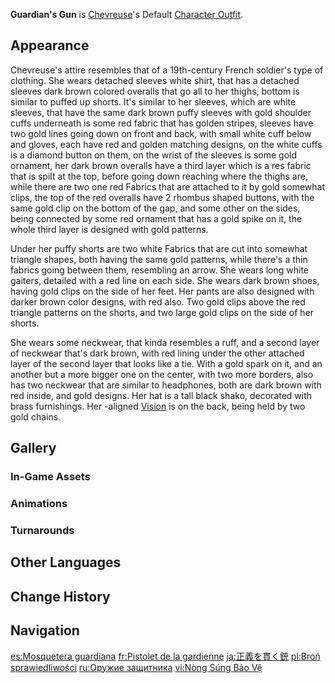 {{Outfit Infobox
|id           = 209000
|image        = <gallery>
Character Chevreuse Full Wish.png|Wish
Character Chevreuse Game.png|In-Game
</gallery>
|character    = Chevreuse
|type         = Default
|description  = Chevreuse's outfit. The designers kept the uniform's classic black, white, and red color combination and added a bevy of accessories, but the result proved too heavy, which the captain protested. The final, fit-for-public-consumption version lacked most of those metal decorations.
|obtain       = Unlocked upon obtaining character
}}
'''Guardian's Gun''' is [[Chevreuse]]'s Default [[Character Outfit]].

==Appearance==
<!-- Keep appearance section short and concise. Limit to 1-2 paragraphs (preferably 1 paragraph) with 3-4 sentences each. -->Chevreuse's attire resembles that of a 19th-century French soldier's type of clothing. She wears detached sleeves white shirt, that has a detached sleeves dark brown colored overalls that go all to her thighs, bottom is similar to puffed up shorts. It's similar to her sleeves, which are white sleeves, that have the same dark brown puffy sleeves with gold shoulder cuffs underneath is some red fabric that has golden stripes, sleeves have two gold lines going down on front and back, with small white cuff below and gloves, each have red and golden matching designs, on the white cuffs is a diamond button on them, on the wrist of the sleeves is some gold ornament, her dark brown overalls have a third layer which is a res fabric that is spilt at the top, before going down reaching where the thighs are, while there are two one red Fabrics that are attached to it by gold somewhat clips, the top of the red overalls have 2 rhombus shaped buttons, with the same gold clip on the bottom of the gap, and some other on the sides, being connected by some red ornament that has a gold spike on it, the whole third layer is designed with gold patterns. 

Under her puffy shorts are two white Fabrics that are cut into somewhat triangle shapes, both having the same gold patterns, while there's a thin fabrics going between them, resembling an arrow. She wears long white gaiters, detailed with a red line on each side. She wears dark brown shoes, having gold clips on the side of her feet. Her pants are also designed with darker brown color designs, with red also. Two gold clips above the red triangle patterns on the shorts, and two large gold clips on the side of her shorts. 

She wears some neckwear, that kinda resembles a ruff, and a second layer of neckwear that's dark brown, with red lining under the other attached layer of the second layer that looks like a tie. With a gold spark on it, and an another but a more bigger one on the center, with two more borders, also has two neckwear that are similar to headphones, both are dark brown with red inside, and gold designs. Her hat is a tall black shako, decorated with brass furnishings. Her {{Ousia}}-aligned {{Pyro}} [[Vision]] is on the back, being held by two gold chains.

==Gallery==
===In-Game Assets===
{{Assets/Outfit|Guardian's Gun|nomain=1}}

===Animations===
{{Preview/CharacterAnimations|Chevreuse|nocaption=1}}

===Turnarounds===
{{Turnarounds}}

==Other Languages==
{{Other Languages
|en       = Guardian's Gun
|zhs      = 守正之枪
|zhs_rm   = Shǒuzhèng zhī Qiāng
|zht      = 守正之槍
|zht_rm   = Shǒuzhèng zhī Qiāng
|zh_tl    = Gun of Guarding Righteousness
|ja       = 正義を貫く銃
|ja_rm    = Seigi wo Tsuranuku Juu
|ja_tl    = Piercing Gun of Justice
|ko       = 정의를 수호하는 총
|ko_tl    = Gun That Defends Justice
|es       = Mosquetera guardiana
|es_tl    = Guardian Musketeer
|fr       = Pistolet de la gardienne
|fr_tl    = Guardian's Gun
|ru       = Оружие защитника
|ru_tl    = Defender's Weapon
|th       = ศัสตราแห่งผู้พิทักษ์
|th_rm    = 
|th_tl    = 
|vi       = Nòng Súng Bảo Vệ
|vi_tl    = 
|de       = Muskete der Gerechtigkeit
|de_tl    = Musket of Justice
|id       = Guardian's Gun
|pt       = Arma da Guardiã
|pt_tl    = 
|tr       = Muhafız Alayı
|tr_tl    = 
|it       = Pistola della guardiana
|it_tl    = Guardian's Gun
}}

==Change History==
{{Change History|4.3}}

==Navigation==
{{Dressing Room Navbox|type=outfit}}

[[es:Mosquetera guardiana]]
[[fr:Pistolet de la gardienne]]
[[ja:正義を貫く銃]]
[[pl:Broń sprawiedliwości]]
[[ru:Оружие защитника]]
[[vi:Nòng Súng Bảo Vệ]]